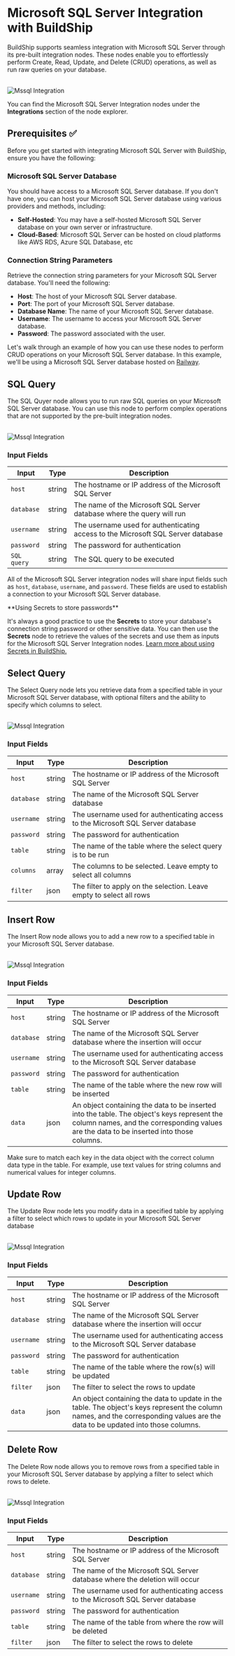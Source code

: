 # Microsoft SQL Server Integration with BuildShip



BuildShip supports seamless integration with Microsoft SQL Server through its pre-built integration nodes. These nodes
enable you to effortlessly perform Create, Read, Update, and Delete (CRUD) operations, as well as run raw queries on
your database.

<br />
<Image src={mssql1} alt='Mssql Integration' width={1200} />

You can find the Microsoft SQL Server Integration nodes under the **Integrations** section of the node explorer.

## Prerequisites ✅

Before you get started with integrating Microsoft SQL Server with BuildShip, ensure you have the following:

### Microsoft SQL Server Database

You should have access to a Microsoft SQL Server database. If you don't have one, you can host your Microsoft SQL Server
database using various providers and methods, including:

- **Self-Hosted**: You may have a self-hosted Microsoft SQL Server database on your own server or infrastructure.
- **Cloud-Based**: Microsoft SQL Server can be hosted on cloud platforms like AWS RDS, Azure SQL Database, etc

### Connection String Parameters

Retrieve the connection string parameters for your Microsoft SQL Server database. You'll need the following:

- **Host**: The host of your Microsoft SQL Server database.
- **Port**: The port of your Microsoft SQL Server database.
- **Database Name**: The name of your Microsoft SQL Server database.
- **Username**: The username to access your Microsoft SQL Server database.
- **Password**: The password associated with the user.

Let's walk through an example of how you can use these nodes to perform CRUD operations on your Microsoft SQL Server
database. In this example, we'll be using a Microsoft SQL Server database hosted on [Railway](https://railway.app/).

## SQL Query

The SQL Quyer node allows you to run raw SQL queries on your Microsoft SQL Server database. You can use this node to
perform complex operations that are not supported by the pre-built integration nodes.

<br />

<Image src={mssqlSqlQuery} alt='Mssql Integration' width={1200} />

### Input Fields

| Input       | Type   | Description                                                                      |
| ----------- | ------ | -------------------------------------------------------------------------------- |
| `host`      | string | The hostname or IP address of the Microsoft SQL Server                           |
| `database`  | string | The name of the Microsoft SQL Server database where the query will run           |
| `username`  | string | The username used for authenticating access to the Microsoft SQL Server database |
| `password`  | string | The password for authentication                                                  |
| `SQL query` | string | The SQL query to be executed                                                     |

All of the Microsoft SQL Server integration nodes will share input fields such as `host`, `database`, `username`, and
`password`. These fields are used to establish a connection to your Microsoft SQL Server database.

<Callout emoji="💡" title="Tip">
**Using Secrets to store passwords**

It's always a good practice to use the **Secrets** to store your database's connection string password or other
sensitive data. You can then use the **Secrets** node to retrieve the values of the secrets and use them as inputs for
the Microsoft SQL Server Integration nodes. [Learn more about using Secrets in BuildShip.](../secrets)

</Callout>

## Select Query

The Select Query node lets you retrieve data from a specified table in your Microsoft SQL Server database, with optional
filters and the ability to specify which columns to select.

<br />

<Image src={mssqlSelectQuery} alt='Mssql Integration' width={1200} />

### Input Fields

| Input      | Type   | Description                                                                      |
| ---------- | ------ | -------------------------------------------------------------------------------- |
| `host`     | string | The hostname or IP address of the Microsoft SQL Server                           |
| `database` | string | The name of the Microsoft SQL Server database                                    |
| `username` | string | The username used for authenticating access to the Microsoft SQL Server database |
| `password` | string | The password for authentication                                                  |
| `table`    | string | The name of the table where the select query is to be run                        |
| `columns`  | array  | The columns to be selected. Leave empty to select all columns                    |
| `filter`   | json   | The filter to apply on the selection. Leave empty to select all rows             |

## Insert Row

The Insert Row node allows you to add a new row to a specified table in your Microsoft SQL Server database.

<br />

<Image src={mssqlInsertRow} alt='Mssql Integration' width={1200} />

### Input Fields

| Input      | Type   | Description                                                                                                                                                                             |
| ---------- | ------ | --------------------------------------------------------------------------------------------------------------------------------------------------------------------------------------- |
| `host`     | string | The hostname or IP address of the Microsoft SQL Server                                                                                                                                  |
| `database` | string | The name of the Microsoft SQL Server database where the insertion will occur                                                                                                            |
| `username` | string | The username used for authenticating access to the Microsoft SQL Server database                                                                                                        |
| `password` | string | The password for authentication                                                                                                                                                         |
| `table`    | string | The name of the table where the new row will be inserted                                                                                                                                |
| `data`     | json   | An object containing the data to be inserted into the table. The object's keys represent the column names, and the corresponding values are the data to be inserted into those columns. |

<Callout type='warning' emoji='‼️'>
  Make sure to match each key in the data object with the correct column data type in the table. For example, use text
  values for string columns and numerical values for integer columns.
</Callout>

## Update Row

The Update Row node lets you modify data in a specified table by applying a filter to select which rows to update in
your Microsoft SQL Server database

<br />

<Image src={mssqlUpdateRow} alt='Mssql Integration' width={1200} />

### Input Fields

| Input      | Type   | Description                                                                                                                                                                     |
| ---------- | ------ | ------------------------------------------------------------------------------------------------------------------------------------------------------------------------------- |
| `host`     | string | The hostname or IP address of the Microsoft SQL Server                                                                                                                          |
| `database` | string | The name of the Microsoft SQL Server database where the insertion will occur                                                                                                    |
| `username` | string | The username used for authenticating access to the Microsoft SQL Server database                                                                                                |
| `password` | string | The password for authentication                                                                                                                                                 |
| `table`    | string | The name of the table where the row(s) will be updated                                                                                                                          |
| `filter`   | json   | The filter to select the rows to update                                                                                                                                         |
| `data`     | json   | An object containing the data to update in the table. The object's keys represent the column names, and the corresponding values are the data to be updated into those columns. |

## Delete Row

The Delete Row node allows you to remove rows from a specified table in your Microsoft SQL Server database by applying a
filter to select which rows to delete.

<br />

<Image src={mssqlDeleteRow} alt='Mssql Integration' width={1200} />

### Input Fields

| Input      | Type   | Description                                                                      |
| ---------- | ------ | -------------------------------------------------------------------------------- |
| `host`     | string | The hostname or IP address of the Microsoft SQL Server                           |
| `database` | string | The name of the Microsoft SQL Server database where the deletion will occur      |
| `username` | string | The username used for authenticating access to the Microsoft SQL Server database |
| `password` | string | The password for authentication                                                  |
| `table`    | string | The name of the table from where the row will be deleted                         |
| `filter`   | json   | The filter to select the rows to delete                                          |
